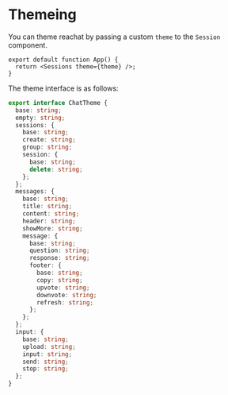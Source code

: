 
<Meta title="Docs/Themeing" />

# Themeing

You can theme reachat by passing a custom `theme` to the `Session` component.

```tsx
export default function App() {
  return <Sessions theme={theme} />;
}
```

The theme interface is as follows:

```ts
export interface ChatTheme {
  base: string;
  empty: string;
  sessions: {
    base: string;
    create: string;
    group: string;
    session: {
      base: string;
      delete: string;
    };
  };
  messages: {
    base: string;
    title: string;
    content: string;
    header: string;
    showMore: string;
    message: {
      base: string;
      question: string;
      response: string;
      footer: {
        base: string;
        copy: string;
        upvote: string;
        downvote: string;
        refresh: string;
      };
    };
  };
  input: {
    base: string;
    upload: string;
    input: string;
    send: string;
    stop: string;
  };
}
```
